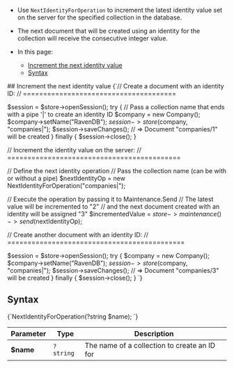 
<Admonition type="note" title="">

* Use `NextIdentityForOperation` to increment the latest identity value set on the server for the specified collection in the database.

* The next document that will be created using an identity for the collection will receive the consecutive integer value.

* In this page:

  * [Increment the next identity value](../../../../client-api/operations/maintenance/identities/increment-next-identity.mdx#increment-the-next-identity-value)
  * [Syntax](../../../../client-api/operations/maintenance/identities/increment-next-identity.mdx#syntax)

</Admonition>
## Increment the next identity value 

<TabItem value="increment_identity" label="increment_identity">
<CodeBlock language="php">
{`// Create a document with an identity ID:
// ======================================

$session = $store->openSession();
try \{
    // Pass a collection name that ends with a pipe '|' to create an identity ID
    $company = new Company();
    $company->setName("RavenDB");
    $session->store($company, "companies|");
    $session->saveChanges();
    // => Document "companies/1" will be created
\} finally \{
    $session->close();
\}

// Increment the identity value on the server:
// ===========================================

// Define the next identity operation
// Pass the collection name (can be with or without a pipe)
$nextIdentityOp = new NextIdentityForOperation("companies|");

// Execute the operation by passing it to Maintenance.Send
// The latest value will be incremented to "2"
// and the next document created with an identity will be assigned "3"
$incrementedValue = $store->maintenance()->send($nextIdentityOp);

// Create another document with an identity ID:
// ============================================

$session = $store->openSession();
try \{
    $company = new Company();
    $company->setName("RavenDB");
    $session->store($company, "companies|");
    $session->saveChanges();
    // => Document "companies/3" will be created
\} finally \{
    $session->close();
\}
`}
</CodeBlock>
</TabItem>



## Syntax 

<TabItem value="syntax" label="syntax">
<CodeBlock language="php">
{`NextIdentityForOperation(?string $name);
`}
</CodeBlock>
</TabItem>

| Parameter | Type   | Description                                     |
|-----------|--------|-------------------------------------------------|
| **$name** | `?string` | The name of a collection to create an ID for |




